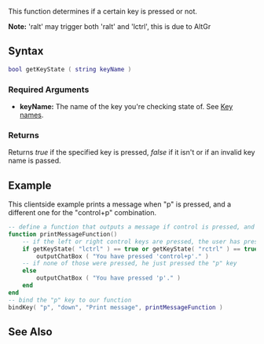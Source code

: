 
{{Client function}}
This function determines if a certain key is pressed or not.

'''Note:''' 'ralt' may trigger both 'ralt' and 'lctrl', this is due to AltGr

==Syntax== 
<syntaxhighlight lang="lua">
bool getKeyState ( string keyName )
</syntaxhighlight>

===Required Arguments=== 
*'''keyName:''' The name of the key you're checking state of. See [[/Key names.md|Key names]].

===Returns===
Returns ''true'' if the specified key is pressed, ''false'' if it isn't or if an invalid key name is passed.

==Example== 
This clientside example prints a message when "p" is pressed, and a different one for the "control+p" combination.
<syntaxhighlight lang="lua">
-- define a function that outputs a message if control is pressed, and a different one if it isn't
function printMessageFunction()
	-- if the left or right control keys are pressed, the user has pressed the "control+p" combo
	if getKeyState( "lctrl" ) == true or getKeyState( "rctrl" ) == true then
		outputChatBox ( "You have pressed 'control+p'." )
	-- if none of those were pressed, he just pressed the "p" key
	else
		outputChatBox ( "You have pressed 'p'." )
	end
end
-- bind the "p" key to our function
bindKey( "p", "down", "Print message", printMessageFunction )
</syntaxhighlight>

==See Also==
{{Client_input_functions}}